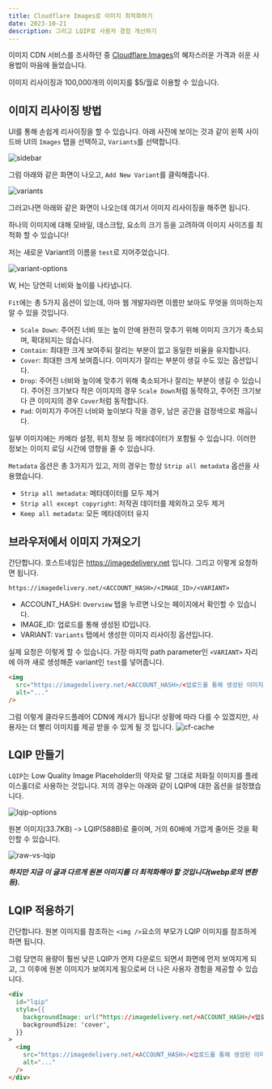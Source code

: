 ```yaml
---
title: Cloudflare Images로 이미지 최적화하기
date: 2023-10-21
description: 그리고 LQIP로 사용자 경험 개선하기
---
```


이미지 CDN 서비스를 조사하던 중 [Cloudflare Images](https://www.cloudflare.com/ko-kr/lp/pg-images/?utm_source=google&utm_medium=cpc&utm_campaign=PAYGO_MLT_ALL_G_Search_BG_EXP__DEV&utm_content=images&utm_term=cloudflare+image&campaignid=71700000114890435&adgroupid=58700008553151056&creativeid=675088711563&&_bt=675088711563&_bk=cloudflare%20image&_bm=e&_bn=g&_bg=153968973556&_placement=&_target=&_loc=1009871&_dv=c&awsearchcpc=1&gad=1&gclid=CjwKCAjwysipBhBXEiwApJOcu5KK4_JVp8Wkk-jkJXZV5Hf66DNhaaI2bg87cwbYKG6sLA7UM2WENhoCIWIQAvD_BwE&gclsrc=aw.ds)의 혜자스러운 가격과 쉬운 사용법이 마음에 들었습니다.

이미지 리사이징과 100,000개의 이미지를 $5/월로 이용할 수 있습니다.

## 이미지 리사이징 방법

UI를 통해 손쉽게 리사이징을 할 수 있습니다.
아래 사진에 보이는 것과 같이 왼쪽 사이드바 UI의 `Images` 탭을 선택하고, `Variants`를 선택합니다.

![sidebar](./images/image-optimization/sidebar.webp)

그럼 아래와 같은 화면이 나오고, `Add New Variant`를 클릭해줍니다.

![variants](./images/image-optimization/variants.webp)

그러고나면 아래와 같은 화면이 나오는데 여기서 이미지 리사이징을 해주면 됩니다.

하나의 이미지에 대해 모바일, 데스크탑, 요소의 크기 등을 고려하여 이미지 사이즈를 최적화 할 수 있습니다!

저는 새로운 Variant의 이름을 `test`로 지어주었습니다.

![variant-options](./images/image-optimization/varaint-options.webp)

W, H는 당연히 너비와 높이를 나타냅니다.

`Fit`에는 총 5가지 옵션이 있는데, 아마 웹 개발자라면 이름만 보아도 무엇을 의미하는지 알 수 있을 것입니다.

- `Scale Down`: 주어진 너비 또는 높이 안에 완전히 맞추기 위해 이미지 크기가 축소되며, 확대되지는 않습니다.
- `Contain`: 최대한 크게 보여주되 잘리는 부분이 없고 동일한 비율을 유지합니다.
- `Cover`: 최대한 크게 보여줍니다. 이미지가 잘리는 부분이 생길 수도 있는 옵션입니다.
- `Drop`: 주어진 너비와 높이에 맞추기 위해 축소되거나 잘리는 부분이 생길 수 있습니다. 주어진 크기보다 작은 이미지의 경우 `Scale Down`처럼 동작하고, 주어진 크기보다 큰 이미지의 경우 `Cover`처럼 동작합니다.
- `Pad`: 이미지가 주어진 너비와 높이보다 작을 경우, 남은 공간을 검정색으로 채웁니다.

일부 이미지에는 카메라 설정, 위치 정보 등 메타데이터가 포함될 수 있습니다. 이러한 정보는 이미지 로딩 시간에 영향을 줄 수 있습니다.

`Metadata` 옵션은 총 3가지가 있고, 저의 경우는 항상 `Strip all metadata` 옵션을 사용했습니다.

- `Strip all metadata`: 메타데이터를 모두 제거
- `Strip all except copyright`: 저작권 데이터를 제외하고 모두 제거
- `Keep all metadata`: 모든 메타데이터 유지

## 브라우저에서 이미지 가져오기

간단합니다. 호스트네임은 https://imagedelivery.net 입니다.
그리고 이렇게 요청하면 됩니다.

```text
https://imagedelivery.net/<ACCOUNT_HASH>/<IMAGE_ID>/<VARIANT>
```

- ACCOUNT_HASH: `Overview` 탭을 누르면 나오는 페이지에서 확인할 수 있습니다.
- IMAGE_ID: 업로드를 통해 생성된 ID입니다.
- VARIANT: `Variants` 탭에서 생성한 이미지 리사이징 옵션입니다.

실제 요청은 이렇게 할 수 있습니다. 가장 마지막 path parameter인 `<VARIANT>` 자리에 아까 새로 생성해준 variant인 `test`를 넣어줍니다.

```html
<img
  src="https://imagedelivery.net/<ACCOUNT_HASH>/<업로드를 통해 생성된 이미지 ID>/test"
  alt="..."
/>
```

그럼 이렇게 클라우드플레어 CDN에 캐시가 됩니다! 상황에 따라 다를 수 있겠지만, 사용자는 더 빨리 이미지를 제공 받을 수 있게 될 것 입니다.
![cf-cache](./images/image-optimization/cf-cache.webp)

## LQIP 만들기

`LQIP`는 Low Quality Image Placeholder의 약자로 말 그대로 저화질 이미지를 플레이스홀더로 사용하는 것입니다.
저의 경우는 아래와 같이 LQIP에 대한 옵션을 설정했습니다.

![lqip-options](./images/image-optimization/lqip-options.webp)

원본 이미지(33.7KB) -> LQIP(588B)로 줄이며, 거의 60배에 가깝게 줄어든 것을 확인할 수 있습니다.

![raw-vs-lqip](./images/image-optimization/raw-vs-lqip.webp)

**_하지만 지금 이 글과 다르게 원본 이미지를 더 최적화해야 할 것입니다(webp로의 변환 등)._**

## LQIP 적용하기

간단합니다. 원본 이미지를 참조하는 `<img />`요소의 부모가 LQIP 이미지를 참조하게 하면 됩니다.

그럼 당연히 용량이 훨씬 낮은 LQIP가 먼저 다운로드 되면서 화면에 먼저 보여지게 되고, 그 이후에 원본 이미지가 보여지게 됨으로써 더 나은 사용자 경험을 제공할 수 있습니다.

```html
<div
  id="lqip"
  style={{
    backgroundImage: url("https://imagedelivery.net/<ACCOUNT_HASH>/<업로드를 통해 생성된 이미지 ID>/lqip"),
    backgroundSize: 'cover',
  }}
>
  <img
    src="https://imagedelivery.net/<ACCOUNT_HASH>/<업로드를 통해 생성된 이미지 ID>/test"
    alt="..."
  />
</div>
```
